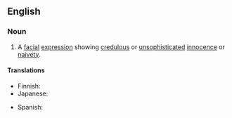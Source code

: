 ==English==

===Noun===
{{en-noun|head=[[puppy]] [[dog]] [[eye]]s|-}}

# A [[facial]] [[expression]] showing [[credulous]] or [[unsophisticated]] [[innocence]] or [[naivety]].

====Translations====
{{trans-top|facial expression}}
* Finnish: {{t-|fi|koiranpentuilme}}
* Japanese: {{t-|ja|子犬の目|tr=koinu no me|sc=Jpan}}
{{trans-mid}}
* Spanish: {{t-|es|ojos de cachorro|m|p}}
{{trans-bottom}}